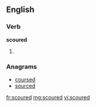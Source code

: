 ==English==

===Verb===
'''scoured'''

# {{past of|scour}}

===Anagrams===
* [[coursed#English|coursed]]
* [[sourced#English|sourced]]

[[fr:scoured]]
[[mg:scoured]]
[[vi:scoured]]
